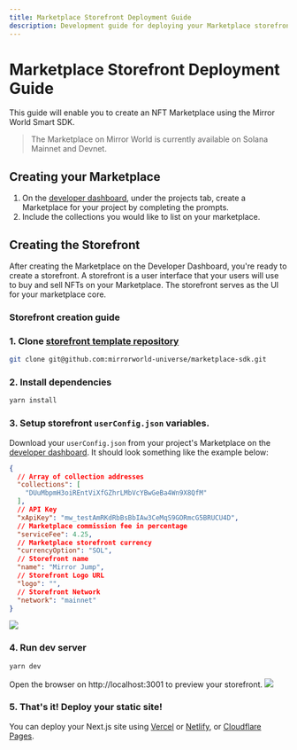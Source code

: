 ```yaml
---
title: Marketplace Storefront Deployment Guide
description: Development guide for deploying your Marketplace storefront
---
```


# Marketplace Storefront Deployment Guide
This guide will enable you to create an NFT Marketplace using the Mirror World Smart SDK.

> The Marketplace on Mirror World is currently available on Solana Mainnet and Devnet.


## Creating your Marketplace
1. On the [developer dashboard](https://app.mirrorworld.fun), under the projects tab, create a Marketplace for your project by completing the prompts.
2. Include the collections you would like to list on your marketplace.

## Creating the Storefront
After creating the Marketplace on the Developer Dashboard, you're ready to create a storefront. A storefront is a user interface that your users will use to buy and sell NFTs on your Marketplace. The storefront serves as the UI for your marketplace core.

### Storefront creation guide
### 1. Clone [storefront template repository](https://github.com/mirrorworld-universe/marketplace-storefront)
```sh
git clone git@github.com:mirrorworld-universe/marketplace-sdk.git
```

### 2. Install dependencies
```sh
yarn install
```

### 3. Setup storefront `userConfig.json` variables. 

Download your `userConfig.json` from your project's Marketplace on the [developer dashboard](https://app.mirrorworld.fun). It should look something like the example below:
```json
{
  // Array of collection addresses
  "collections": [
    "DUuMbpmH3oiREntViXfGZhrLMbVcYBwGeBa4Wn9X8QfM"
  ],
  // API Key
  "xApiKey": "mw_testAmRKdRbBsBbIAw3CeMqS9GORmcG5BRUCU4D",
  // Marketplace commission fee in percentage
  "serviceFee": 4.25,
  // Marketplace storefront currency
  "currencyOption": "SOL",
  // Storefront name
  "name": "Mirror Jump",
  // Storefront Logo URL
  "logo": "",
  // Storefront Network
  "network": "mainnet"
}
```
![](https://market-assets.mirrorworld.fun/dashboard/dashboard2.png)

###  4. Run dev server
```sh
yarn dev
```

Open the browser on http://localhost:3001 to preview your storefront.
![](https://market-assets.mirrorworld.fun/dashboard/storefront.png)

### 5. That's it! Deploy your static site!
You can deploy your Next.js site using [Vercel](https://vercel.com) or [Netlify](https://netlify.com), or [Cloudflare Pages](https://pages.cloudflare.dev).
